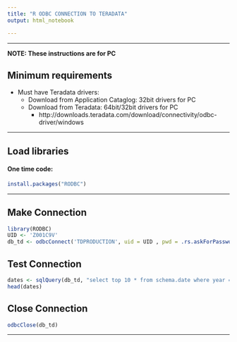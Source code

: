 ---
title: "R ODBC CONNECTION TO TERADATA"
output: html_notebook

---

----

**NOTE: These instructions are for PC**

## Minimum requirements
 - Must have Teradata drivers: 
    - Download from Application Cataglog: 32bit drivers for PC
    - Download from Teradata: 64bit/32bit drivers for PC
        - http://downloads.teradata.com/download/connectivity/odbc-driver/windows

-----

## Load libraries

#### One time code:
```{r}
install.packages("RODBC")
```

-----

## Make Connection

```{r}
library(RODBC)
UID <- 'Z001C9V'
db_td <- odbcConnect('TDPRODUCTION', uid = UID , pwd = .rs.askForPassword("Password:"))

```

## Test Connection

```{r}
dates <- sqlQuery(db_td, "select top 10 * from schema.date where year = 2017 order by greg_d")
head(dates)
```

## Close Connection

```{r}
odbcClose(db_td)
```

-----
